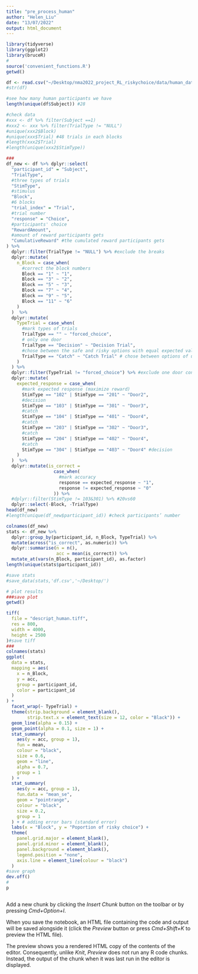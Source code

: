 ```yaml
---
title: "pre_process_human"
author: "Helen_Liu"
date: "13/07/2022"
output: html_document
---
```


```r
library(tidyverse)
library(ggplot2)
library(bruceR)
#
source('convenient_functions.R')
getwd()
```


```r
df <- read.csv("~/Desktop/nma2022_project_RL_riskychoice/data/human_data.csv")
#str(df)
```


```r
#see how many human participants we have
length(unique(df$Subject)) #28
```


```r
#check data
#xxx <- df %>% filter(Subject ==1)
#xxx2 <- xxx %>% filter(TrialType != "NULL")
#unique(xxx2$Block)
#unique(xxx$Trial) #48 trials in each blocks
#length(xxx2$Trial)
#length(unique(xxx2$StimType))

###
df_new <- df %>% dplyr::select(
  "participant_id" = "Subject",
  "TrialType",
  #three types of trials
  "StimType",
  #stimulus
  "Block",
  #6 blocks
  "trial_index" = "Trial",
  #trial number
  "response" = "Choice",
  #participants' choice
  "RewardAmount",
  #amount of reward participants gets
  "CumulativeReward" #the cumulated reward participants gets
) %>%
  dplyr::filter(TrialType != "NULL") %>% #exclude the breaks
  dplyr::mutate(
    n_Block = case_when(
      #correct the block numbers
      Block == "1" ~ "1",
      Block == "3" ~ "2",
      Block == "5" ~ "3",
      Block == "7" ~ "4",
      Block == "9" ~ "5",
      Block == "11" ~ "6"
    )
  )  %>%
  dplyr::mutate(
    TypeTrial = case_when(
      #mark types of trials
      TrialType == "" ~ "forced_choice",
      # only one door
      TrialType == "Decision" ~ "Decision Trial",
      #chose between the safe and risky options with equal expected values 12/34
      TrialType == "Catch" ~ "Catch Trial" # chose between options of unequal expected value (high versus low) 13/14/23/24
    )
  ) %>%
  dplyr::filter(TypeTrial != "forced_choice") %>% #exclude one door condition
  dplyr::mutate(
    expected_response = case_when(
      #mark expected response (maximize reward)
      StimType == "102" | StimType == "201" ~ "Door2",
      #decision
      StimType == "103" | StimType == "301" ~ "Door3",
      #catch
      StimType == "104" | StimType == "401" ~ "Door4",
      #catch
      StimType == "203" | StimType == "302" ~ "Door3",
      #catch
      StimType == "204" | StimType == "402" ~ "Door4",
      #catch
      StimType == "304" | StimType == "403" ~ "Door4" #decision
    )
  )  %>%
  dplyr::mutate(is_correct =
                  case_when(
                    #mark accuracy
                    response == expected_response ~ "1",
                    response != expected_response ~ "0"
                  )) %>%
  #dplyr::filter(StimType != 103&301) %>% #20vs60
  dplyr::select(-Block, -TrialType)
head(df_new)
#length(unique(df_new$participant_id)) #check participants’ number
```


```r
colnames(df_new)
stats <- df_new %>%
  dplyr::group_by(participant_id, n_Block, TypeTrial) %>%
  mutate(across("is_correct", as.numeric)) %>%
  dplyr::summarise(n = n(),
                   acc = mean(is_correct)) %>%
  mutate_at(vars(n_Block, participant_id), as.factor)
length(unique(stats$participant_id))

#save stats
#save_data(stats,'df.csv','~/Desktop/')
```


```r

# plot results
###save plot
getwd()

tiff(
  file = "descript_human.tiff",
  res = 800,
  width = 4000,
  height = 2500
)#save tiff
###
colnames(stats)
ggplot(
  data = stats,
  mapping = aes(
    x = n_Block,
    y = acc,
    group = participant_id,
    color = participant_id
  )
) +
  facet_wrap(~ TypeTrial) +
  theme(strip.background = element_blank(),
        strip.text.x = element_text(size = 12, color = "Black")) +
  geom_line(alpha = 0.15) +
  geom_point(alpha = 0.1, size = 1) +
  stat_summary(
    aes(y = acc, group = 1),
    fun = mean,
    colour = "black",
    size = 0.6,
    geom = "line",
    alpha = 0.7,
    group = 1
  ) +
  stat_summary(
    aes(y = acc, group = 1),
    fun.data = "mean_se",
    geom = "pointrange",
    colour = "black",
    size = 0.2,
    group = 1
  ) + # adding error bars (standard error)
  labs(x = "Block", y = "Poportion of risky choice") +
  theme(
    panel.grid.major = element_blank(),
    panel.grid.minor = element_blank(),
    panel.background = element_blank(),
    legend.position = "none",
    axis.line = element_line(colour = "black")
  )
#save graph
dev.off()
#
p

```


```r

```

Add a new chunk by clicking the *Insert Chunk* button on the toolbar or by pressing *Cmd+Option+I*.

When you save the notebook, an HTML file containing the code and output will be saved alongside it (click the *Preview* button or press *Cmd+Shift+K* to preview the HTML file). 

The preview shows you a rendered HTML copy of the contents of the editor. Consequently, unlike *Knit*, *Preview* does not run any R code chunks. Instead, the output of the chunk when it was last run in the editor is displayed.

